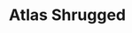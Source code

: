 ---
title: "Atlas Shrugged"
bookCover: "/assets/book-covers/atlas-shrugged.jpg"
slug: "atlas-shrugged"
bookAuthor: "Ayn Rand"
rating: 10
done: false
tags: []
summary: false
detailedNotes: false
amazonLink: ""
amazonAffiliateLink: ""
---